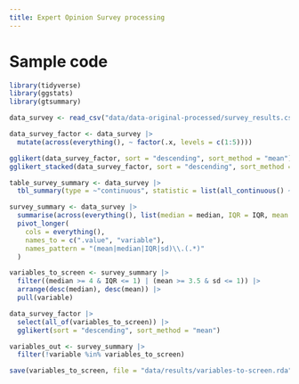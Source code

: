 ```yaml
---
title: Expert Opinion Survey processing
---
```


# Sample code
```r
library(tidyverse)
library(ggstats)
library(gtsummary)
```

```r
data_survey <- read_csv("data/data-original-processed/survey_results.csv")
```

```r
data_survey_factor <- data_survey |>
  mutate(across(everything(), ~ factor(.x, levels = c(1:5))))
```

```r
gglikert(data_survey_factor, sort = "descending", sort_method = "mean")
gglikert_stacked(data_survey_factor, sort = "descending", sort_method = "mean", add_median_line = TRUE)
```

```r
table_survey_summary <- data_survey |>
  tbl_summary(type = ~"continuous", statistic = list(all_continuous() ~ "{mean} | {median} ({p25} - {p75})"))

survey_summary <- data_survey |>
  summarise(across(everything(), list(median = median, IQR = IQR, mean = mean, sd = sd), .names = "{.fn}.{.col}")) |>
  pivot_longer(
    cols = everything(),
    names_to = c(".value", "variable"),
    names_pattern = "(mean|median|IQR|sd)\\.(.*)"
  )

variables_to_screen <- survey_summary |>
  filter((median >= 4 & IQR <= 1) | (mean >= 3.5 & sd <= 1)) |>
  arrange(desc(median), desc(mean)) |>
  pull(variable)

data_survey_factor |>
  select(all_of(variables_to_screen)) |>
  gglikert(sort = "descending", sort_method = "mean")

variables_out <- survey_summary |>
  filter(!variable %in% variables_to_screen)
```

```r
save(variables_to_screen, file = "data/results/variables-to-screen.rda")
```